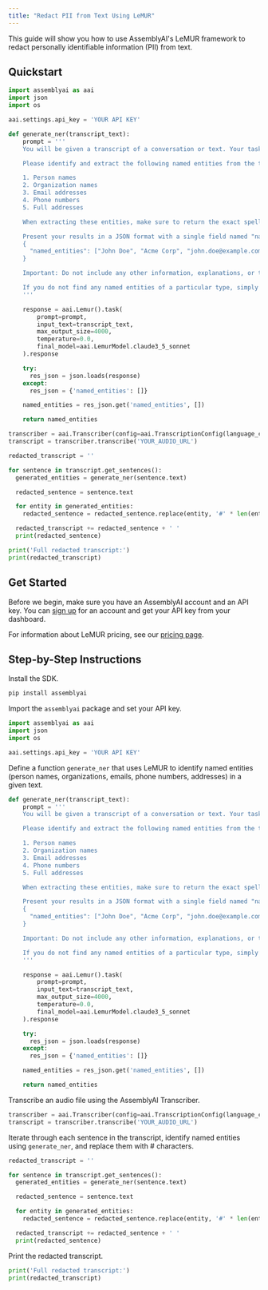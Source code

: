 ```yaml
---
title: "Redact PII from Text Using LeMUR"
---
```


This guide will show you how to use AssemblyAI's LeMUR framework to redact personally identifiable information (PII) from text.

## Quickstart

```python
import assemblyai as aai
import json
import os

aai.settings.api_key = 'YOUR API KEY'

def generate_ner(transcript_text):
    prompt = '''
    You will be given a transcript of a conversation or text. Your task is to generate named entities from the given transcript text.

    Please identify and extract the following named entities from the transcript:

    1. Person names
    2. Organization names
    3. Email addresses
    4. Phone numbers
    5. Full addresses

    When extracting these entities, make sure to return the exact spelling and formatting as they appear in the transcript. Do not modify or standardize the entities in any way.

    Present your results in a JSON format with a single field named "named_entities". This field should contain an array of strings, where each string is a named entity you've identified. For example:
    {
      "named_entities": ["John Doe", "Acme Corp", "john.doe@example.com", "123-456-7890", "123 Main St, Anytown, USA 12345"]
    }

    Important: Do not include any other information, explanations, or text in your response. Your output should consist solely of the JSON object containing the named entities.

    If you do not find any named entities of a particular type, simply return a empty array for the "named_entities" field.
    '''

    response = aai.Lemur().task(
        prompt=prompt,
        input_text=transcript_text,
        max_output_size=4000,
        temperature=0.0,
        final_model=aai.LemurModel.claude3_5_sonnet
    ).response

    try:
      res_json = json.loads(response)
    except:
      res_json = {'named_entities': []}

    named_entities = res_json.get('named_entities', [])

    return named_entities

transcriber = aai.Transcriber(config=aai.TranscriptionConfig(language_code='en'))
transcript = transcriber.transcribe('YOUR_AUDIO_URL')

redacted_transcript = ''

for sentence in transcript.get_sentences():
  generated_entities = generate_ner(sentence.text)

  redacted_sentence = sentence.text

  for entity in generated_entities:
    redacted_sentence = redacted_sentence.replace(entity, '#' * len(entity))

  redacted_transcript += redacted_sentence + ' '
  print(redacted_sentence)

print('Full redacted transcript:')
print(redacted_transcript)
```

## Get Started

Before we begin, make sure you have an AssemblyAI account and an API key. You can [sign up](https://assemblyai.com/dashboard/signup) for an account and get your API key from your dashboard.

For information about LeMUR pricing, see our [pricing page](https://www.assemblyai.com/pricing).

## Step-by-Step Instructions

Install the SDK.

```python
pip install assemblyai
```

Import the `assemblyai` package and set your API key.

```python
import assemblyai as aai
import json
import os

aai.settings.api_key = 'YOUR API KEY'
```

Define a function `generate_ner` that uses LeMUR to identify named entities (person names, organizations, emails, phone numbers, addresses) in a given text.

```python
def generate_ner(transcript_text):
    prompt = '''
    You will be given a transcript of a conversation or text. Your task is to generate named entities from the given transcript text.

    Please identify and extract the following named entities from the transcript:

    1. Person names
    2. Organization names
    3. Email addresses
    4. Phone numbers
    5. Full addresses

    When extracting these entities, make sure to return the exact spelling and formatting as they appear in the transcript. Do not modify or standardize the entities in any way.

    Present your results in a JSON format with a single field named "named_entities". This field should contain an array of strings, where each string is a named entity you've identified. For example:
    {
      "named_entities": ["John Doe", "Acme Corp", "john.doe@example.com", "123-456-7890", "123 Main St, Anytown, USA 12345"]
    }

    Important: Do not include any other information, explanations, or text in your response. Your output should consist solely of the JSON object containing the named entities.

    If you do not find any named entities of a particular type, simply return a empty array for the "named_entities" field.
    '''

    response = aai.Lemur().task(
        prompt=prompt,
        input_text=transcript_text,
        max_output_size=4000,
        temperature=0.0,
        final_model=aai.LemurModel.claude3_5_sonnet
    ).response

    try:
      res_json = json.loads(response)
    except:
      res_json = {'named_entities': []}

    named_entities = res_json.get('named_entities', [])

    return named_entities
```

Transcribe an audio file using the AssemblyAI Transcriber.

```python
transcriber = aai.Transcriber(config=aai.TranscriptionConfig(language_code='en'))
transcript = transcriber.transcribe('YOUR_AUDIO_URL')
```

Iterate through each sentence in the transcript, identify named entities using `generate_ner`, and replace them with # characters.

```python
redacted_transcript = ''

for sentence in transcript.get_sentences():
  generated_entities = generate_ner(sentence.text)

  redacted_sentence = sentence.text

  for entity in generated_entities:
    redacted_sentence = redacted_sentence.replace(entity, '#' * len(entity))

  redacted_transcript += redacted_sentence + ' '
  print(redacted_sentence)
```

Print the redacted transcript.

```python
print('Full redacted transcript:')
print(redacted_transcript)
```